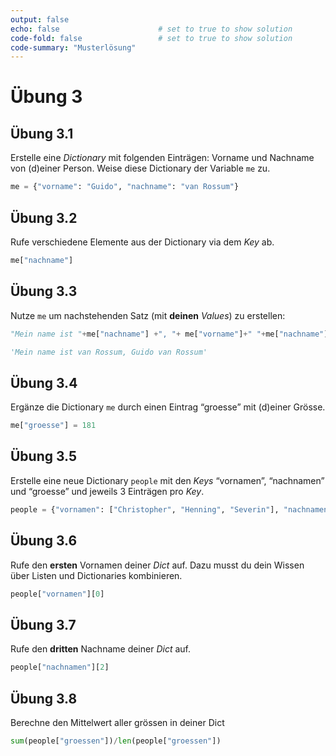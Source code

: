 ```yaml
---
output: false
echo: false                      # set to true to show solution
code-fold: false                 # set to true to show solution
code-summary: "Musterlösung"    
---
```


# Übung 3

## Übung 3.1

Erstelle eine *Dictionary* mit folgenden Einträgen: Vorname und Nachname von (d)einer Person. Weise diese Dictionary der Variable `me` zu.

```python
me = {"vorname": "Guido", "nachname": "van Rossum"}
```

## Übung 3.2

Rufe verschiedene Elemente aus der Dictionary via dem *Key* ab.

```python
me["nachname"]
```

## Übung 3.3

Nutze `me` um nachstehenden Satz (mit **deinen** *Values*) zu erstellen:

```python
"Mein name ist "+me["nachname"] +", "+ me["vorname"]+" "+me["nachname"]
```

``` python
'Mein name ist van Rossum, Guido van Rossum'
```

## Übung 3.4

Ergänze die Dictionary `me` durch einen Eintrag "groesse" mit (d)einer Grösse.

```python
me["groesse"] = 181
```

## Übung 3.5

Erstelle eine neue Dictionary `people` mit den *Keys* "vornamen", "nachnamen" und "groesse" und jeweils 3 Einträgen pro *Key*.

```python
people = {"vornamen": ["Christopher", "Henning", "Severin"], "nachnamen": ["Annen","May", "Kantereit"], "groessen": [174, 182, 162]}
```

## Übung 3.6

Rufe den **ersten** Vornamen deiner *Dict* auf. Dazu musst du dein Wissen über Listen und Dictionaries kombinieren.

```python
people["vornamen"][0]
```

## Übung 3.7

Rufe den **dritten** Nachname deiner *Dict* auf.

```python
people["nachnamen"][2]
```

## Übung 3.8

Berechne den Mittelwert aller grössen in deiner Dict

```python
sum(people["groessen"])/len(people["groessen"])
```

